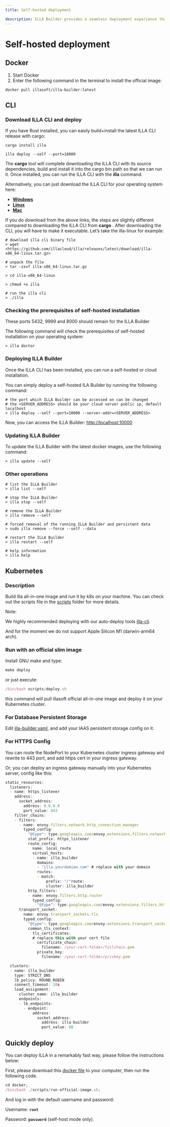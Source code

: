 ```yaml
---
title: Self-hosted deployment

description: ILLA Builder provides a seamless deployment experience that allows you to deploy ILLA Builder at an astonishing speed within your own Virtual Private Cloud (VPC).
---
```


# Self-hosted deployment

## Docker

1. Start Docker
2. Enter the following command in the terminal to install the official image:

`docker pull illasoft/illa-builder:latest`

## CLI

### Download ILLA CLI and deploy

If you have Rust installed, you can easily build+install the latest ILLA CLI release with cargo:

`cargo install illa`

`illa deploy --self --port=10000`

The **cargo** tool will complete downloading the ILLA CLI with its source dependencies, build and install it into the cargo bin path so that we can run it. Once installed, you can run the ILLA CLI with the **illa** command.

Alternatively, you can just download the ILLA CLI for your operating system here:

* **[Windows](https://github.com/illacloud/illa/releases/latest/download/illa-x86_64-win.zip)**
* **[Linux](https://github.com/illacloud/illa/releases/latest/download/illa-x86_64-linux.tar.gz)**
* **[Mac](https://github.com/illacloud/illa/releases/latest/download/illa-x86_64-macos.tar.gz)**

If you do download from the above links, the steps are slightly different compared to downloading the ILLA CLI from  **cargo** . After downloading the CLI, you will have to make it executable. Let’s take the illa-linux for example:

```Plaintext
# download illa cli binary file
> wget <https://github.com/illacloud/illa/releases/latest/download/illa-x86_64-linux.tar.gz>

# unpack the file
> tar -zxvf illa-x86_64-linux.tar.gz

> cd illa-x86_64-linux

> chmod +x illa

# run the illa cli
> ./illa
```

### Checking the prerequisites of self-hosted installation

These ports 5432, 9999 and 8000 should remain for the ILLA Builder

The following command will check the prerequisites of self-hosted installation on your operating system:

```Plaintext
> illa doctor
```

### Deploying ILLA Builder

Once the ILLA CLI has been installed, you can run a self-hosted or cloud installation.

You can simply deploy a self-hosted ILA Builder by running the following command:

```Plaintext
# the port which ILLA Builder can be accessed on can be changed
# the <SERVER_ADDRESS> should be your cloud server public ip, default localhost
> illa deploy --self --port=10000 --server-addr=<SERVER_ADDRESS>
```

Now, you can access the ILLA Builder: [http://localhost:10000](http://localhost:10000)

### Updating ILLA Builder

To update the ILLA Builder with the latest docker images, use the following command:

```Plaintext
> illa update --self
```

### Other operations

```Plaintext
# list the ILLA Builder
> illa list --self

# stop the ILLA Builder
> illa stop --self

# remove the ILLA Builder
> illa remove --self

# forced removal of the running ILLA Builder and persistent data
> sudo illa remove --force --self --data

# restart the ILLA Builder
> illa restart --self

# help information
> illa help
```

## Kubernetes

### Description

Build illa all-in-one image and run it by k8s on your machine. You can check out the scripts file in the [scripts](https://github.com/illacloud/deploy-illa-manually/blob/main/kubernetes/scripts) folder for more details.

Note:

We highly recommended deploying with our auto-deploy tools [illa-cli](https://github.com/illacloud/illa).

And for the moment we do not support Apple Silicon M1 (darwin-arm64 arch).

### Run with an official slim image

Install GNU make and type:

```JavaScript
make deploy
```

or just execute:

```JavaScript
/bin/bash scripts/deploy.sh
```

this command will pull illasoft official all-in-one image and deploy it on your Kubernetes cluster.

### For Database Persistent Storage

Edit [illa-builder.yaml](https://github.com/illacloud/deploy-illa-manually/blob/main/kubernetes/illa-builder.yaml), and add your IAAS persistent storage config on it.

### For HTTPS Config

You can route the NodePort to your Kubernetes cluster ingress gateway and rewrite to 443 port, and add https cert in your ingress gateway.

Or, you can deploy an ingress gateway manually into your Kubernetes server, config like this:

```JavaScript
static_resources:
  listeners:
  - name: https_listener
    address:
      socket_address:
        address: 0.0.0.0
        port_value: 443
    filter_chains:
    - filters:
      - name: envoy.filters.network.http_connection_manager
        typed_config:
          "@type": type.googleapis.com/envoy.extensions.filters.network.http_connection_manager.v3.HttpConnectionManager
          stat_prefix: https_listener
          route_config:
            name: local_route
            virtual_hosts:
            - name: illa_builder
              domains:
              - "illa.yourdomian.com" # replace with your domain
              routes:
              - match:
                  prefix: "/"route:
                  cluster: illa_builder
          http_filters:
          - name: envoy.filters.http.router
            typed_config:
              "@type": type.googleapis.com/envoy.extensions.filters.http.router.v3.Router
      transport_socket:
        name: envoy.transport_sockets.tls
        typed_config:
          "@type": type.googleapis.com/envoy.extensions.transport_sockets.tls.v3.DownstreamTlsContext
          common_tls_context:
            tls_certificates:
            # replace this with your cert file
            - certificate_chain:
                filename: /your-cert-folder/fullchain.pem
              private_key:
                filename: /your-cert-folder/privkey.pem

  clusters:
  - name: illa_builder
    type: STRICT_DNS
    lb_policy: ROUND_ROBIN
    connect_timeout: 10s
    load_assignment:
      cluster_name: illa_builder
      endpoints:
      - lb_endpoints:
        - endpoint:
            address:
              socket_address:
                address: illa-builder
                port_value: 80
```

## Quickly deploy

You can deploy ILLA in a remarkably fast way, please follow the instructions below:

First, please download this [docker file](https://github.com/illacloud/deploy-illa-manually/tree/main/docker) to your computer, then run the following code.

```JavaScript
cd docker;
/bin/bash ./scripts/run-official-image.sh;
```

And log in with the default username and password:

Username: **`root`**

Password: **`password`** (self-host mode only).
